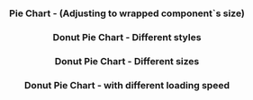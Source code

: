 
<Edit folder={props.folder} />

<Header
  title="Charts"
  subtitle="Pure CSS Charts."
  npm={props.npm}
  status="experimental"
/>

### Pie Chart - (Adjusting to wrapped component`s size)

<PieSimple />

### Donut Pie Chart - Different styles

<DonutPiePageDifferentStyles />

### Donut Pie Chart - Different sizes

<DonutPiePageDifferentSizes />

### Donut Pie Chart - with different loading speed
 
<DonutPiePageDifferentSpeed />